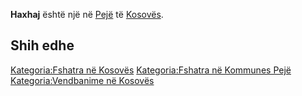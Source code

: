 {{Fshat në 
 | Emri                = Haxhaj
 | EmriAlt                = 
 | NAME_SHORT_FORM=      
 | NAME_GENERIC=      
 | NAME_SORT_NAME_RO=      HAXHAJ
 | FULL_NAME_RO = Haxhaj
 | FULL_NAME_ND_RO=Haxhaj
 | SORT_NAME_RG=HAXHAJ
 | FULL_NAME_RG=Haxhaj
 | FULL_NAME_ND_RG=Haxhaj
 | SRP_NAME_SHORT_FORM=      
 | SRP_NAME_GENERIC=      
 | SRP_NAME_SORT_NAME_RO=      
 | SRP_FULL_NAME_RO = 
 | SRP_FULL_NAME_ND_RO=
 | SRP_SORT_NAME_RG=
 | SRP_FULL_NAME_RG=
 | SRP_FULL_NAME_ND_RG=
 | Emri (Rasa dhanore) = 
 | Figura              = 
 | Shteti              = Kosovo
 | Komuna              = Pejë
 | Kodi postar         = 
 | Sipërfaqja          = 

 | Popullsia           = 

 | Regj. i popullsisë  = 
 | Dend. e popullsisë  = 
 | Faqja zyrtare       = 
 <!--- Koordinatat ----> 
 | Gjerësia            = 42.709722
 | Gjatësia            = 20.044167
 | Lartësia            = 
}}
'''Haxhaj''' është një [[]] në [[Pejë]] të [[Kosovës]].

<!-- == Gjeografia == -->
<!-- == Historia == -->
<!-- == Demografia == -->
== Shih edhe ==
{{Komuna Pejë}}
{{Kosovo-Administrata-Cung}}

[[Kategoria:Fshatra në Kosovës]]
[[Kategoria:Fshatra në Kommunes Pejë]]
[[Kategoria:Vendbanime në Kosovës]]
